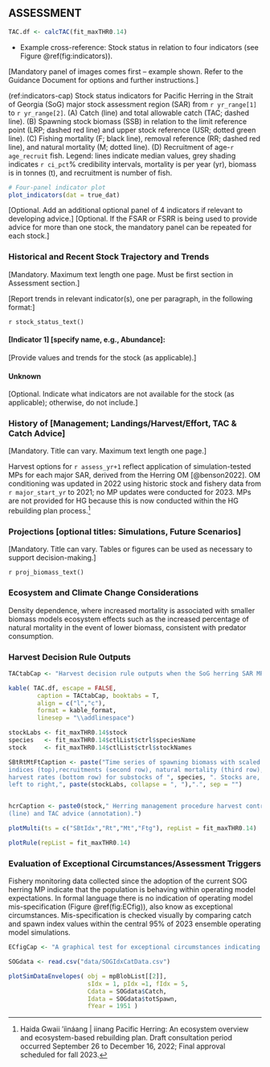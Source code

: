 ## ASSESSMENT {-}

```r
TAC.df <- calcTAC(fit_maxTHR0.14)

```


- Example cross-reference:
Stock status in relation to four indicators (see Figure \@ref(fig:indicators)).

[Mandatory panel of images comes first – example shown.
Refer to the Guidance Document for options and further instructions.]

(ref:indicators-cap) Stock status indicators for Pacific Herring in the Strait of Georgia (SoG) major stock assessment region (SAR) from `r yr_range[1]` to `r yr_range[2]`. (A) Catch (line) and total allowable catch (TAC; dashed line). (B) Spawning stock biomass (SSB) in relation to the limit reference point (LRP; dashed red line) and upper stock reference (USR; dotted green line). (C) Fishing mortality (F; black line), removal reference (RR; dashed red line), and natural mortality (M; dotted line). (D) Recruitment of age-`r age_recruit` fish. Legend: lines indicate median values, grey shading indicates `r ci_pct`\% credibility intervals, mortality is per year (yr), biomass is in tonnes (t), and recruitment is number of fish.

```r
# Four-panel indicator plot
plot_indicators(dat = true_dat)
```

[Optional. Add an additional optional panel of 4 indicators
if relevant to developing advice.] 
[Optional. If the FSAR or FSRR is being used
to provide advice for more than one stock,
the mandatory panel can be repeated for each stock.]

### Historical and Recent Stock Trajectory and Trends {-}

[Mandatory.
Maximum text length one page.
Must be first section in Assessment section.]

[Report trends in relevant indicator(s), one per paragraph,
in the following format:]

`r stock_status_text()` 

<!-- function to automate text:

- Estimated unfished spawning biomass $\SB_0$ is 138,491 t, and
the LRP of $0.3\SB_0$ is 41,547 t (posterior medians).
Compared to last year, estimated spawning biomass in 2023 $\SB_{2023}$
decreased from 75,523 to 72,782 t (posterior median), and
is equivalent to 52.1% of $\SB_0$ (Tables XX & XX).
Spawning biomass in 2023 is estimated to be
above the LRP with a 94.3% probability (Table XX). -->

#### [Indicator 1] [specify name, e.g., Abundance]: {-}

[Provide values and trends for the stock (as applicable).]

#### Unknown {-}

[Optional.
Indicate what indicators are not available for the stock (as applicable);
otherwise, do not include.]

### History of [Management; Landings/Harvest/Effort, TAC \& Catch Advice] {-}

[Mandatory.
Title can vary.
Maximum text length one page.] 

Harvest options for `r assess_yr+1` reflect application of
simulation-tested MPs for each major SAR,
derived from the Herring OM [@benson2022]. 
OM conditioning was updated in 2022 using
historic stock and fishery data from `r major_start_yr` to 2021;
no MP updates were conducted for 2023.
MPs are not provided for HG because this is now conducted within the 
HG rebuilding plan process.^[Haida Gwaii 'íináang | iinang Pacific Herring:
An ecosystem overview and ecosystem-based rebuilding plan.
Draft consultation period occurred September 26 to December 16, 2022; 
Final approval scheduled for fall 2023.]
<!-- TODO: Need to update rebuilding plan reference -->

<!-- #### History of Hatchery and Supplementation {-} -->

<!-- [If applicable (otherwise, do not include).] -->

<!-- #### History of Freshwater Habitat Impacts {-} -->

<!-- [If applicable (otherwise, do not include).] -->

### Projections [optional titles: Simulations, Future Scenarios] {-}

[Mandatory.
Title can vary.
Tables or figures can be used as necessary to support decision-making.]

`r proj_biomass_text()`

<!-- Insert `proj_biomass_text()` function to automate text:

- In the absence of fishing,
spawning biomass in 2024 $\SB_{2024}$ is forecast
to be 73,375 t (posterior median; Table XX).
Spawning biomass in 2024 is forecast to be
below the LRP of $0.3\SB_0$ (41,547 t) with a 8.0% probability,
in the absence of fishing (Table XX and Figure XX).
 -->
<!-- TODO: define three generations == 15-years -->


### Ecosystem and Climate Change Considerations {-}

Density dependence, where increased mortality is associated with smaller biomass
models ecosystem effects such as the increased percentage of natural mortality 
in the event of lower biomass, consistent with predator consumption. 

### Harvest Decision Rule Outputs {-}



```r

TACtabCap <- "Harvest decision rule outputs when the SoG herring SAR MP is applied to data up to 2024"

kable( TAC.df, escape = FALSE, 
        caption = TACtabCap, booktabs = T,
        align = c("l","c"),
        format = kable_format,
        linesep = "\\addlinespace")


```



```r

stockLabs <- fit_maxTHR0.14$stock
species   <- fit_maxTHR0.14$ctlList$ctrl$speciesName
stock     <- fit_maxTHR0.14$ctlList$ctrl$stockNames

SBtRtMtFtCaption <- paste("Time series of spawning biomass with scaled spawn 
indices (top),recruitments (second row), natural mortality (third row), and
harvest rates (bottom row) for substocks of ", species, ". Stocks are, from 
left to right,", paste(stockLabs, collapse = ", "),".", sep = "")


hcrCaption <- paste0(stock," Herring management procedure harvest control rule 
(line) and TAC advice (annotation).")


```




```r
plotMulti(ts = c("SBtIdx","Rt","Mt","Ftg"), repList = fit_maxTHR0.14)
```

```r
plotRule(repList = fit_maxTHR0.14)
```



### Evaluation of Exceptional Circumstances/Assessment Triggers {-}

Fishery monitoring data collected since the adoption of the current SOG
herring MP indicate that the population is behaving within operating 
model expectations. In formal language there is no indication of operating
model mis-specification (Figure \@ref(fig:ECfig)), also know as exceptional
circumstances. Mis-specification is checked visually by comparing catch and 
spawn index values within the central 95% of 2023 ensemble operating 
model simulations.


```r
ECfigCap <- "A graphical test for exceptional circumstances indicating operating model mis-specification. Panels show the central 95\\% of projected simulated data, including spawn index data (top) and catch (bottom) under the weighted ensemble 2023 SOG operating model, projected forward in time under the maxTHR0.14 MP. Realised data are overlaid as points for the history (black) and projection years (red)."

SOGdata <- read.csv("data/SOGIdxCatData.csv")

plotSimDataEnvelopes( obj = mpBlobList[[2]],
                      sIdx = 1, pIdx =1, fIdx = 5,
                      Cdata = SOGdata$Catch,
                      Idata = SOGdata$totSpawn,
                      fYear = 1951 )

```






